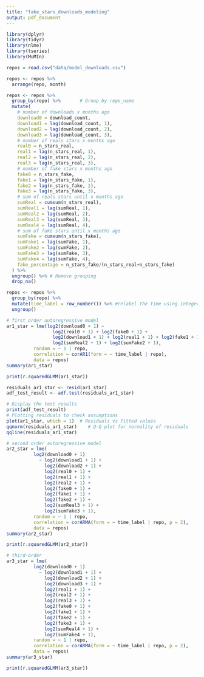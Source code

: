 ```yaml
---
title: "fake_stars_downloads_modeling"
output: pdf_document
---
```


```r
library(dplyr)
library(tidyr)
library(nlme)
library(tseries)
library(MuMIn)
```

```r
repos = read.csv("data/model_downloads.csv")
```

```r
repos <- repos %>%
  arrange(repo, month)

repos <- repos %>%
  group_by(repo) %>%       # Group by repo_name
  mutate(
    # number of downloads x months ago
    download0 = download_count,
    download1 = lag(download_count, 1),
    download2 = lag(download_count, 2),
    download3 = lag(download_count, 3),
    # number of reals stars x months ago
    real0 = n_stars_real,
    real1 = lag(n_stars_real, 1),
    real2 = lag(n_stars_real, 2),
    real3 = lag(n_stars_real, 3),
    # number of fake stars x months ago
    fake0 = n_stars_fake,
    fake1 = lag(n_stars_fake, 1),
    fake2 = lag(n_stars_fake, 2),
    fake3 = lag(n_stars_fake, 3),
    # sum of reals stars until x months ago
    sumReal = cumsum(n_stars_real),
    sumReal1 = lag(sumReal, 1),
    sumReal2 = lag(sumReal, 2),
    sumReal3 = lag(sumReal, 3),
    sumReal4 = lag(sumReal, 4),
    # sum of fake stars until x months ago
    sumFake = cumsum(n_stars_fake),
    sumFake1 = lag(sumFake, 1),
    sumFake2 = lag(sumFake, 2),
    sumFake3 = lag(sumFake, 3),
    sumFake4 = lag(sumFake, 4),
    fake_percentage = n_stars_fake/(n_stars_real+n_stars_fake)
  ) %>%
  ungroup() %>% # Remove grouping
  drop_na()

repos <- repos %>%
  group_by(repo) %>%
  mutate(time_label = row_number()) %>% #relabel the time using integers starting from 1
  ungroup()
```

```r
# first order autoregressive model
ar1_star = lme(log2(download0 + 1) ~ 
                 log2(real0 + 1) + log2(fake0 + 1) + 
                 log2(download1 + 1) + log2(real1 + 1) + log2(fake1 + 1) + 
                 log2(sumReal2 + 1) + log2(sumFake2 + 1),
          random = ~ 1 | repo,
          correlation = corAR1(form = ~ time_label | repo),
          data = repos)
summary(ar1_star)
```

```r
print(r.squaredGLMM(ar1_star))
```

```r
residuals_ar1_star <- resid(ar1_star)
adf_test_result <- adf.test(residuals_ar1_star)

# Display the test results
print(adf_test_result)
# Plotting residuals to check assumptions
plot(ar1_star, which = 1)  # Residuals vs Fitted values
qqnorm(residuals_ar1_star)    # Q-Q plot for normality of residuals
qqline(residuals_ar1_star)
```

```r
# second order autoregressive model
ar2_star = lme(
          log2(download0 + 1) 
            ~ log2(download1 + 1) + 
              log2(download2 + 1) +
              log2(real0 + 1) +
              log2(real1 + 1) + 
              log2(real2 + 1) + 
              log2(fake0 + 1) +
              log2(fake1 + 1) + 
              log2(fake2 + 1) + 
              log2(sumReal3 + 1) + 
              log2(sumFake3 + 1),
          random = ~ 1 | repo,
          correlation = corARMA(form = ~ time_label | repo, p = 2),
          data = repos)
summary(ar2_star)
```
```r
print(r.squaredGLMM(ar2_star))
```

```r
# third-order
ar3_star = lme(
          log2(download0 + 1) 
            ~ log2(download1 + 1) + 
              log2(download2 + 1) + 
              log2(download3 + 1) +
              log2(real1 + 1) + 
              log2(real2 + 1) + 
              log2(real3 + 1) +
              log2(fake0 + 1) + 
              log2(fake1 + 1) + 
              log2(fake2 + 1) + 
              log2(fake3 + 1) +
              log2(sumReal4 + 1) + 
              log2(sumFake4 + 1),
          random = ~ 1 | repo,
          correlation = corARMA(form = ~ time_label | repo, p = 2),
          data = repos)
summary(ar3_star)
```
```r
print(r.squaredGLMM(ar3_star))
```